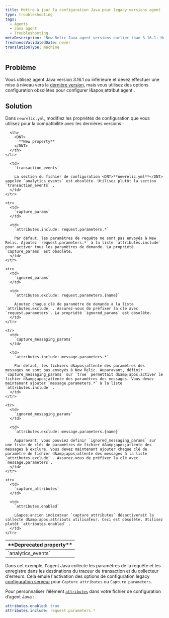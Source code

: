 ```yaml
---
title: Mettre à jour la configuration Java pour legacy versions agent
type: troubleshooting
tags:
  - Agents
  - Java agent
  - Troubleshooting
metaDescription: 'New Relic Java agent versions earlier than 3.16.1: How to update your newrelic.yml file to the latest version of agent attribute configuration.'
freshnessValidatedDate: never
translationType: machine
---
```


## Problème

Vous utilisez agent Java version 3.16.1 ou inférieure et devez effectuer une mise à niveau vers la [dernière version](/docs/release-notes/agent-release-notes/java-release-notes), mais vous utilisez des options configuration obsolètes pour configurer l&amp;apos;attribut agent .

## Solution

Dans `newrelic.yml`, modifiez les propriétés de configuration que vous utilisez pour la compatibilité avec les dernières versions :

<table>
  <thead>
    <tr>
      <th width={200}>
        <DNT>
          **Deprecated property**
        </DNT>
      </th>

      <th>
        <DNT>
          **New property**
        </DNT>
      </th>
    </tr>
  </thead>

  <tbody>
    <tr>
      <td>
        `analytics_events`
      </td>

      <td>
        `transaction_events`

        La section du fichier de configuration <DNT>**newrelic.yml**</DNT> appelée `analytics_events` est obsolète. Utilisez plutôt la section `transaction_events` .
      </td>
    </tr>

    <tr>
      <td>
        `capture_params`
      </td>

      <td>
        `attributes.include: request.parameters.*`

        Par défaut, les paramètres de requête ne sont pas envoyés à New Relic. Ajoutez `request.parameters.*` à la liste `attributes.include` pour activer tous les paramètres de demande. La propriété `capture_params` est obsolète.
      </td>
    </tr>

    <tr>
      <td>
        `ignored_params`
      </td>

      <td>
        `attributes.exclude: request.parameters.{name}`

        Ajoutez chaque clé de paramètre de demande à la liste `attributes.exclude` . Assurez-vous de préfixer la clé avec `request.parameters`. La propriété `ignored_params` est obsolète.
      </td>
    </tr>

    <tr>
      <td>
        `capture_messaging_params`
      </td>

      <td>
        `attributes.include: message.parameters.*`

        Par défaut, les fichiers d&apos;attente des paramètres des messages ne sont pas envoyés à New Relic. Auparavant, définir `capture_messaging_params` sur `true` permettait d&amp;apos;activer le fichier d&amp;apos;attente des paramètres des messages. Vous devez maintenant ajouter `message.parameters.*` à la liste `attributes.include` .
      </td>
    </tr>

    <tr>
      <td>
        `ignored_messaging_params`
      </td>

      <td>
        `attributes.exclude: message.parameters.{name}`

        Auparavant, vous pouviez définir `ignored_messaging_params` sur une liste de clés de paramètres de fichier d&amp;apos;attente des messages à exclure. Vous devez maintenant ajouter chaque clé de paramètre de fichier d&amp;apos;attente des messages à la liste `attributes.exclude` . Assurez-vous de préfixer la clé avec `message.parameters`.
      </td>
    </tr>

    <tr>
      <td>
        `capture_attributes`
      </td>

      <td>
        `attributes.enabled`

        L&apos;ancien indicateur `capture_attributes` désactiverait la collecte d&amp;apos;attributs utilisateur. Ceci est obsolète. Utilisez plutôt `attributes.enabled` .
      </td>
    </tr>
  </tbody>
</table>

Dans cet exemple, l&apos;agent Java collecte les paramètres de la requête et les enregistre dans les destinations du traceur de transaction et du collecteur d&apos;erreurs. Cela émule l&apos;activation des options de configuration legacy [configuration serveur](/docs/agents/manage-apm-agents/configuration/server-side-agent-configuration) pour `Capture attributes` ou `Capture parameters`.

Pour personnaliser l’élément [`attributes`](/docs/agents/java-agent/configuration/java-agent-configuration-config-file#attributes) dans votre fichier de configuration d’agent Java :

```yml
attributes.enabled: true
attributes.include: request.parameters.*
```